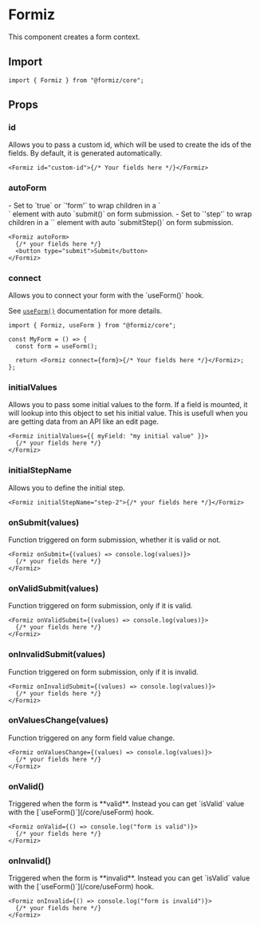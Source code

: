 
# Formiz

This component creates a form context.

## Import

```tsx
import { Formiz } from "@formiz/core";
```

## Props

### id

<Type type="string"/>
Allows you to pass a custom id, which will be used to create the ids of the fields.
By default, it is generated automatically.

```tsx
<Formiz id="custom-id">{/* Your fields here */}</Formiz>
```

### autoForm

<Type type="boolean | 'form' | 'step'"/>
- Set to `true` or `'form'` to wrap children in a `<form>` element with auto `submit()` on form submission.
- Set to `'step'` to wrap children in a `<form>` element with auto `submitStep()` on form submission.

```tsx
<Formiz autoForm>
  {/* your fields here */}
  <button type="submit">Submit</button>
</Formiz>
```

### connect

<Type type="Form"/>
Allows you to connect your form with the `useForm()` hook.

See [`useForm()`](/core/useForm) documentation for more details.

```tsx
import { Formiz, useForm } from "@formiz/core";

const MyForm = () => {
  const form = useForm();

  return <Formiz connect={form}>{/* Your fields here */}</Formiz>;
};
```

### initialValues

<Type type="Record<string, unknown>" />
Allows you to pass some initial values to the form. If a field is mounted, it will
lookup into this object to set his initial value. This is usefull when you are getting
data from an API like an edit page.

```tsx
<Formiz initialValues={{ myField: "my initial value" }}>
  {/* your fields here */}
</Formiz>
```

### initialStepName

<Type type="string" />
Allows you to define the initial step.

```tsx
<Formiz initialStepName="step-2">{/* your fields here */}</Formiz>
```

### onSubmit(values)

<Type type="(values) => void" />
Function triggered on form submission, whether it is valid or not.

```tsx
<Formiz onSubmit={(values) => console.log(values)}>
  {/* your fields here */}
</Formiz>
```

### onValidSubmit(values)

<Type type="(values) => void" />
Function triggered on form submission, only if it is valid.

```tsx
<Formiz onValidSubmit={(values) => console.log(values)}>
  {/* your fields here */}
</Formiz>
```

### onInvalidSubmit(values)

<Type type="(values) => void" />
Function triggered on form submission, only if it is invalid.

```tsx
<Formiz onInvalidSubmit={(values) => console.log(values)}>
  {/* your fields here */}
</Formiz>
```

### onValuesChange(values)

<Type type="(values) => void" />
Function triggered on any form field value change.

```tsx
<Formiz onValuesChange={(values) => console.log(values)}>
  {/* your fields here */}
</Formiz>
```

### onValid()

<Type type="() => void" />
Triggered when the form is **valid**.

<Callout type="info">
  Instead you can get `isValid` value with the [`useForm()`](/core/useForm)
  hook.
</Callout>

```tsx
<Formiz onValid={() => console.log("form is valid")}>
  {/* your fields here */}
</Formiz>
```

### onInvalid()

<Type type="() => void" />
Triggered when the form is **invalid**.

<Callout type="info">
  Instead you can get `isValid` value with the [`useForm()`](/core/useForm)
  hook.
</Callout>

```tsx
<Formiz onInvalid={() => console.log("form is invalid")}>
  {/* your fields here */}
</Formiz>
```
